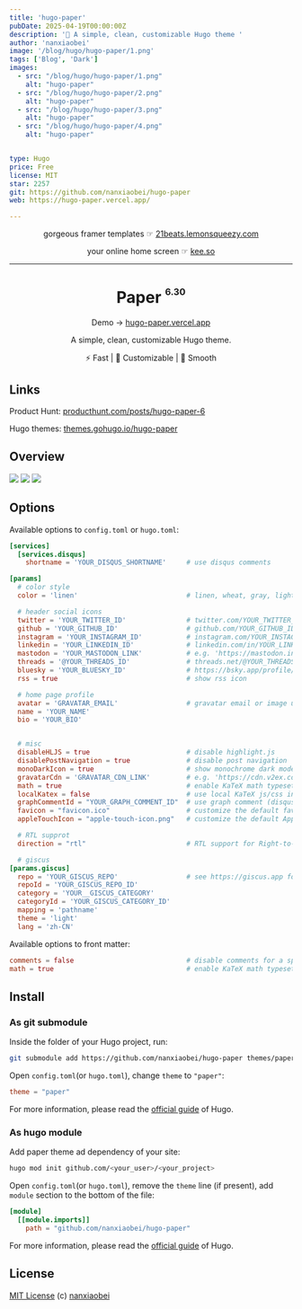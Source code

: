 ```yaml
---
title: 'hugo-paper'
pubDate: 2025-04-19T00:00:00Z
description: '🪺 A simple, clean, customizable Hugo theme '
author: 'nanxiaobei'
image: '/blog/hugo/hugo-paper/1.png'
tags: ['Blog', 'Dark']
images:
  - src: "/blog/hugo/hugo-paper/1.png"
    alt: "hugo-paper"
  - src: "/blog/hugo/hugo-paper/2.png"
    alt: "hugo-paper"
  - src: "/blog/hugo/hugo-paper/3.png"
    alt: "hugo-paper"
  - src: "/blog/hugo/hugo-paper/4.png"
    alt: "hugo-paper"


type: Hugo
price: Free
license: MIT
star: 2257
git: https://github.com/nanxiaobei/hugo-paper
web: https://hugo-paper.vercel.app/

---
```


<div align="center">

gorgeous framer templates ☞ [21beats.lemonsqueezy.com](https://21beats.lemonsqueezy.com/)

your online home screen ☞ [kee.so](https://kee.so/)

</div>

---

<div align="center">
<h1>Paper <sup><sup><sub>6.30</sub></sup></sup></h1>

Demo → [hugo-paper.vercel.app](https://hugo-paper.vercel.app/)

A simple, clean, customizable Hugo theme.

⚡️ Fast | 👒 Customizable | 🫙 Smooth

</div>

## Links

Product Hunt: [producthunt.com/posts/hugo-paper-6](https://www.producthunt.com/posts/hugo-paper-6)

Hugo themes: [themes.gohugo.io/hugo-paper](https://themes.gohugo.io/hugo-paper/)

## Overview

![](/blog/hugo/hugo-paper/screenshot.png)
![](/blog/hugo/hugo-paper/screenshot_dark.png)
![](/blog/hugo/hugo-paper/pagespeed.png)

## Options

Available options to `config.toml` or `hugo.toml`:

```toml
[services]
  [services.disqus]
    shortname = 'YOUR_DISQUS_SHORTNAME'     # use disqus comments

[params]
  # color style
  color = 'linen'                           # linen, wheat, gray, light

  # header social icons
  twitter = 'YOUR_TWITTER_ID'               # twitter.com/YOUR_TWITTER_ID
  github = 'YOUR_GITHUB_ID'                 # github.com/YOUR_GITHUB_ID
  instagram = 'YOUR_INSTAGRAM_ID'           # instagram.com/YOUR_INSTAGRAM_ID
  linkedin = 'YOUR_LINKEDIN_ID'             # linkedin.com/in/YOUR_LINKEDIN_ID
  mastodon = 'YOUR_MASTODON_LINK'           # e.g. 'https://mastodon.instance/@xxx'
  threads = '@YOUR_THREADS_ID'              # threads.net/@YOUR_THREADS_ID
  bluesky = 'YOUR_BLUESKY_ID'               # https://bsky.app/profile/YOUR_BLUESKY_ID
  rss = true                                # show rss icon

  # home page profile
  avatar = 'GRAVATAR_EMAIL'                 # gravatar email or image url
  name = 'YOUR_NAME'
  bio = 'YOUR_BIO'


  # misc
  disableHLJS = true                        # disable highlight.js
  disablePostNavigation = true              # disable post navigation
  monoDarkIcon = true                       # show monochrome dark mode icon
  gravatarCdn = 'GRAVATAR_CDN_LINK'         # e.g. 'https://cdn.v2ex.com/gravatar/'
  math = true                               # enable KaTeX math typesetting globally
  localKatex = false                        # use local KaTeX js/css instead of CDN
  graphCommentId = "YOUR_GRAPH_COMMENT_ID"  # use graph comment (disqus alternative)
  favicon = "favicon.ico"                   # customize the default favicon
  appleTouchIcon = "apple-touch-icon.png"   # customize the default Apple touch icon

  # RTL supprot
  direction = "rtl"                         # RTL support for Right-to-left languages

  # giscus
[params.giscus]
  repo = 'YOUR_GISCUS_REPO'                 # see https://giscus.app for more details
  repoId = 'YOUR_GISCUS_REPO_ID'
  category = 'YOUR__GISCUS_CATEGORY'
  categoryId = 'YOUR_GISCUS_CATEGORY_ID'
  mapping = 'pathname'
  theme = 'light'
  lang = 'zh-CN'
```

Available options to front matter:

```toml
comments = false                            # disable comments for a specific page
math = true                                 # enable KaTeX math typesetting for a specific page
```

## Install

### As git submodule

Inside the folder of your Hugo project, run:

```bash
git submodule add https://github.com/nanxiaobei/hugo-paper themes/paper
```

Open `config.toml`(or `hugo.toml`), change `theme` to `"paper"`:

```toml
theme = "paper"
```

For more information, please read the [official guide](https://gohugo.io/getting-started/quick-start/#configure-the-site) of Hugo.

### As hugo module

Add paper theme ad dependency of your site:

```bash
hugo mod init github.com/<your_user>/<your_project>
```

Open `config.toml`(or `hugo.toml`), remove the `theme` line (if present), add `module` section to the bottom of the file:

```toml
[module]
  [[module.imports]]
    path = "github.com/nanxiaobei/hugo-paper"
```

For more information, please read the [official guide](https://gohugo.io/hugo-modules/use-modules/#use-a-module-for-a-theme) of Hugo.

## License

[MIT License](https://github.com/nanxiaobei/hugo-paper/blob/main/LICENSE) (c) [nanxiaobei](https://lee.so/)

